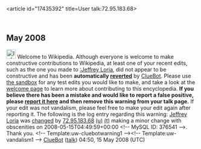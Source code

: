 <article id="17435392" title=User talk:72.95.183.68>
	<talkpage id="17435392" title="User talk:72.95.183.68">


== May 2008 ==
[[Image:Information.svg|left|25px]] Welcome to Wikipedia. Although everyone is welcome to make constructive contributions to Wikipedia, at least one of your recent edits, such as the one you made to [[:Jeffrey Loria]], did not appear to be constructive and has been '''automatically [[Help:Reverting|reverted]]''' by [[User:ClueBot|ClueBot]].  Please use [[Wikipedia:Sandbox|the sandbox]] for any test edits you would like to make, and take a look at the [[Wikipedia:Introduction|welcome page]] to learn more about contributing to this encyclopedia.  '''If you believe there has been a mistake and would like to report a false positive, please [[User:ClueBot/FalsePositives|report it here]] and then remove this warning from your talk page.'''  If your edit was not vandalism, please feel free to make your edit again after reporting it. The following is the log entry regarding this warning: [[Jeffrey Loria]] was [http://en.wikipedia.org/w/index.php?title=Jeffrey+Loria&amp;diff=212535109&amp;oldid=212171582 changed] by [[Special:Contributions/72.95.183.68|72.95.183.68]] [[User:72.95.183.68|(u)]] [[User talk:72.95.183.68|(t)]] making a minor change with obscenities on 2008-05-15T04:49:59+00:00 &lt;!-- MySQL ID: 376541 --&gt;. Thank you. &lt;!-- Template:uw-cluebotwarning1 --&gt;&lt;!-- Template:uw-vandalism1 --&gt; [[User:ClueBot|ClueBot]] ([[User talk:ClueBot|talk]]) 04:50, 15 May 2008 (UTC)
	</talkpage>
</article>